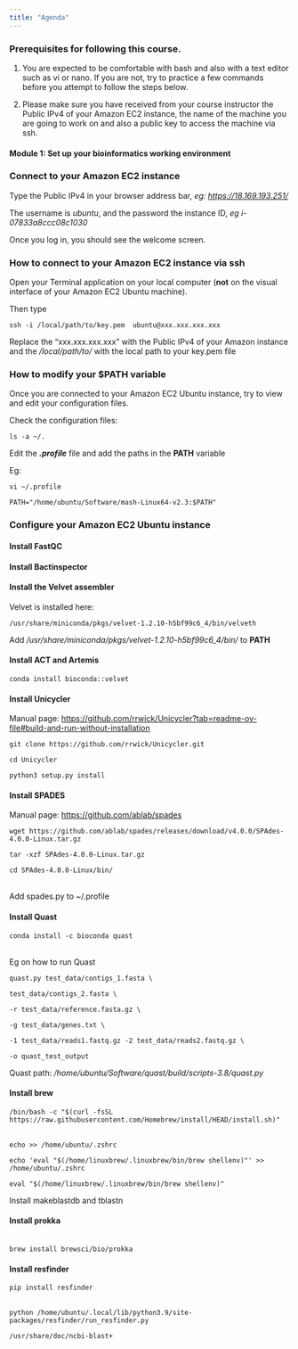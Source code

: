 ```yaml
---
title: "Agenda"
---
```


### Prerequisites for following this course.

1.  You are expected to be comfortable with bash and also with a text editor such as vi or nano. If you are not, try to practice a few commands before you attempt to follow the steps below.

2.  Please make sure you have received from your course instructor the Public IPv4 of your Amazon EC2 instance, the name of the machine you are going to work on and also a public key to access the machine via ssh.

#### Module 1: Set up your bioinformatics working environment 

### Connect to your Amazon EC2 instance

Type the Public IPv4 in your browser address bar, *eg: <https://18.169.193.251/>*

The username is *ubuntu*, and the password the instance ID, *eg i-07833a8ccc08c1030*

Once you log in, you should see the welcome screen.

### How to connect to your Amazon EC2 instance via ssh

Open your Terminal application on your local computer (**not** on the visual interface of your Amazon EC2 Ubuntu machine).

Then type

`ssh -i /local/path/to/key.pem  ubuntu@xxx.xxx.xxx.xxx`

Replace the “xxx.xxx.xxx.xxx” with the Public IPv4 of your Amazon instance and the */local/path/to/* with the local path to your key.pem file

### How to modify your \$PATH variable

Once you are connected to your Amazon EC2 Ubuntu instance, try to view and edit your configuration files. 

Check the configuration files:

`ls -a ~/.`

Edit the ***.profile*** file and add the paths in the **PATH** variable

Eg: 

`vi ~/.profile`

`PATH="/home/ubuntu/Software/mash-Linux64-v2.3:$PATH"`

### Configure your Amazon EC2 Ubuntu instance

#### Install FastQC

#### Install Bactinspector

#### Install the Velvet assembler

Velvet is installed here: 

`/usr/share/miniconda/pkgs/velvet-1.2.10-h5bf99c6_4/bin/velveth`

Add */usr/share/miniconda/pkgs/velvet-1.2.10-h5bf99c6_4/bin/* to **PATH**

#### Install ACT and Artemis

`conda install bioconda::velvet`

#### Install Unicycler 

Manual page: <https://github.com/rrwick/Unicycler?tab=readme-ov-file#build-and-run-without-installation>\

`git clone https://github.com/rrwick/Unicycler.git`

`cd Unicycler`

`python3 setup.py install`

#### Install SPADES

Manual page: <https://github.com/ablab/spades>\

`wget https://github.com/ablab/spades/releases/download/v4.0.0/SPAdes-4.0.0-Linux.tar.gz`

`tar -xzf SPAdes-4.0.0-Linux.tar.gz`

`cd SPAdes-4.0.0-Linux/bin/`

\
Add spades.py to \~/.profile 

####  Install Quast

`conda install -c bioconda quast`

\
Eg on how to run Quast

`quast.py test_data/contigs_1.fasta \`

`test_data/contigs_2.fasta \`

`-r test_data/reference.fasta.gz \`

`-g test_data/genes.txt \`

`-1 test_data/reads1.fastq.gz -2 test_data/reads2.fastq.gz \`

`-o quast_test_output`

Quast path: */home/ubuntu/Software/quast/build/scripts-3.8/quast.py* 

#### Install brew

`/bin/bash -c "$(curl -fsSL https://raw.githubusercontent.com/Homebrew/install/HEAD/install.sh)"`

\
`echo >> /home/ubuntu/.zshrc`

`echo 'eval "$(/home/linuxbrew/.linuxbrew/bin/brew shellenv)"' >> /home/ubuntu/.zshrc`

`eval "$(/home/linuxbrew/.linuxbrew/bin/brew shellenv)"`\

Install makeblastdb and tblastn

#### Install prokka

\
`brew install brewsci/bio/prokka`

#### Install resfinder

`pip install resfinder`

\
`python /home/ubuntu/.local/lib/python3.9/site-packages/resfinder/run_resfinder.py`

`/usr/share/doc/ncbi-blast+`
